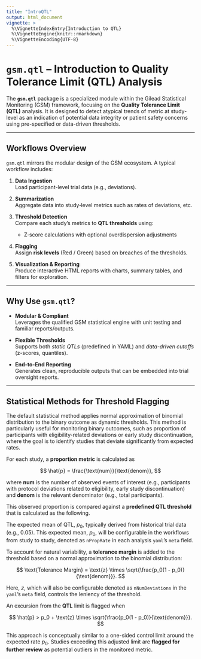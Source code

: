```yaml
---
title: "IntroQTL"
output: html_document
vignette: >
  %\VignetteIndexEntry{Introduction to QTL}
  %\VignetteEngine{knitr::rmarkdown}
  %\VignetteEncoding{UTF-8}
---
```


# `gsm.qtl` – Introduction to Quality Tolerance Limit (QTL) Analysis

The **`gsm.qtl`** package is a specialized module within the Gilead Statistical Monitoring (GSM) framework, focusing on the **Quality Tolerance Limit (QTL)** analysis. It is designed to detect atypical trends of metric at study-level as an indication of potential data integrity or patient safety concerns using pre-specified or data-driven thresholds.

------------------------------------------------------------------------

## Workflows Overview

`gsm.qtl` mirrors the modular design of the GSM ecosystem. A typical workflow includes:

1.  **Data Ingestion**\
    Load participant-level trial data (e.g., deviations).

2.  **Summarization**\
    Aggregate data into study‑level metrics such as rates of deviations, etc.

3.  **Threshold Detection**\
    Compare each study’s metrics to **QTL thresholds** using:

    -   Z‑score calculations with optional overdispersion adjustments

4.  **Flagging**\
    Assign **risk levels** (Red / Green) based on breaches of the thresholds.

5.  **Visualization & Reporting**\
    Produce interactive HTML reports with charts, summary tables, and filters for exploration.

------------------------------------------------------------------------

## Why Use `gsm.qtl`?

-   **Modular & Compliant**\
    Leverages the qualified GSM statistical engine with unit testing and familiar reports/outputs.

-   **Flexible Thresholds**\
    Supports both *static QTLs* (predefined in YAML) and *data-driven cutoffs* (z-scores, quantiles).

-   **End-to-End Reporting**\
    Generates clean, reproducible outputs that can be embedded into trial oversight reports.

------------------------------------------------------------------------

## Statistical Methods for Threshold Flagging

The default statistical method applies normal approximation of binomial distribution to the binary outcome as dynamic thresholds. This method is particularly useful for monitoring binary outcomes, such as proportion of participants with eligibility-related deviations or early study discontinuation, where the goal is to identify studies that deviate significantly from expected rates.

For each study, a **proportion metric** is calculated as

$$
\hat{p} = \frac{\text{num}}{\text{denom}},
$$

where **num** is the number of observed events of interest (e.g., participants with protocol deviations related to eligibility, early study discontinuation) and **denom** is the relevant denominator (e.g., total participants).

This observed proportion is compared against a **predefined QTL threshold** that is calculated as the following. 

The expected mean of QTL, $p_0$, typically derived from historical trial data (e.g., 0.05). This expected mean, $p_0$, will be configurable in the workflows from study to study, denoted as `nPropRate` in each analysis `yaml`'s `meta` field.

To account for natural variability, a **tolerance margin** is added to the threshold based on a normal approximation to the binomial distribution:

$$
\text{Tolerance Margin} = \text{z} \times \sqrt{\frac{p_0(1 - p_0)}{\text{denom}}}.
$$

Here, $z$, which will also be configurable denoted as `nNumDeviations` in the `yaml`'s `meta` field, controls the leniency of the threshold.

An excursion from the **QTL** limit is flagged when

$$
\hat{p} > p_0 + \text{z} \times \sqrt{\frac{p_0(1 - p_0)}{\text{denom}}}.
$$

This approach is conceptually similar to a one-sided control limit around the expected rate $p_0$. Studies exceeding this adjusted limit are **flagged for further review** as potential outliers in the monitored metric.
